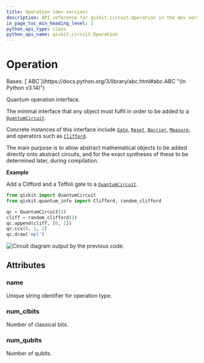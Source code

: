 ```yaml
---
title: Operation (dev version)
description: API reference for qiskit.circuit.Operation in the dev version of qiskit
in_page_toc_min_heading_level: 1
python_api_type: class
python_api_name: qiskit.circuit.Operation
---
```


# Operation

<Class id="qiskit.circuit.Operation" isDedicatedPage={true} github="https://github.com/Qiskit/qiskit/tree/main/qiskit/circuit/operation.py#L18-L68" signature="qiskit.circuit.Operation" modifiers="class">
  Bases: [`ABC`](https://docs.python.org/3/library/abc.html#abc.ABC "(in Python v3.14)")

  Quantum operation interface.

  The minimal interface that any object must fulfil in order to be added to a [`QuantumCircuit`](qiskit.circuit.QuantumCircuit "qiskit.circuit.QuantumCircuit").

  Concrete instances of this interface include [`Gate`](qiskit.circuit.Gate "qiskit.circuit.Gate"), [`Reset`](circuit#qiskit.circuit.Reset "qiskit.circuit.Reset"), [`Barrier`](circuit#qiskit.circuit.Barrier "qiskit.circuit.Barrier"), [`Measure`](circuit#qiskit.circuit.Measure "qiskit.circuit.Measure"), and operators such as [`Clifford`](qiskit.quantum_info.Clifford "qiskit.quantum_info.Clifford").

  The main purpose is to allow abstract mathematical objects to be added directly onto abstract circuits, and for the exact syntheses of these to be determined later, during compilation.

  **Example**

  Add a Clifford and a Toffoli gate to a [`QuantumCircuit`](qiskit.circuit.QuantumCircuit "qiskit.circuit.QuantumCircuit").

  ```python
  from qiskit import QuantumCircuit
  from qiskit.quantum_info import Clifford, random_clifford

  qc = QuantumCircuit(3)
  cliff = random_clifford(2)
  qc.append(cliff, [0, 1])
  qc.ccx(0, 1, 2)
  qc.draw('mpl')
  ```

  ![Circuit diagram output by the previous code.](/docs/images/api/qiskit/dev/qiskit-circuit-Operation-1.avif)

  ## Attributes

  ### name

  <Attribute id="qiskit.circuit.Operation.name">
    Unique string identifier for operation type.
  </Attribute>

  ### num\_clbits

  <Attribute id="qiskit.circuit.Operation.num_clbits">
    Number of classical bits.
  </Attribute>

  ### num\_qubits

  <Attribute id="qiskit.circuit.Operation.num_qubits">
    Number of qubits.
  </Attribute>
</Class>

